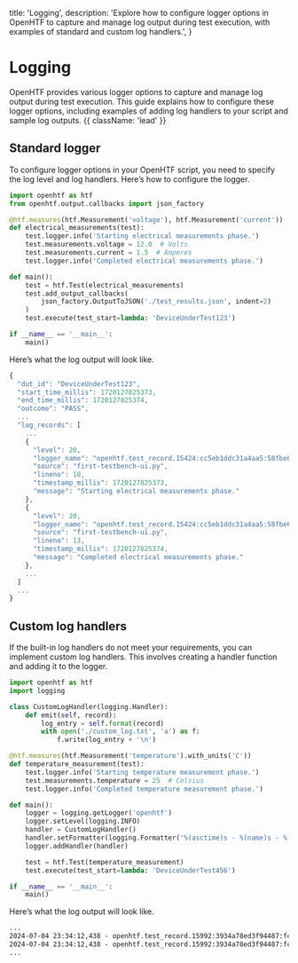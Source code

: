   title: 'Logging',
  description:
    'Explore how to configure logger options in OpenHTF to capture and manage log output during test execution, with examples of standard and custom log handlers.',
}

# Logging

OpenHTF provides various logger options to capture and manage log output during test execution. This guide explains how to configure these logger options, including examples of adding log handlers to your script and sample log outputs. {{ className: 'lead' }}

## Standard logger

To configure logger options in your OpenHTF script, you need to specify the log level and log handlers. Here’s how to configure the logger.

```python {{ title: 'main.py' }}
import openhtf as htf
from openhtf.output.callbacks import json_factory

@htf.measures(htf.Measurement('voltage'), htf.Measurement('current'))
def electrical_measurements(test):
    test.logger.info('Starting electrical measurements phase.')
    test.measurements.voltage = 12.0  # Volts
    test.measurements.current = 1.5  # Amperes
    test.logger.info('Completed electrical measurements phase.')

def main():
    test = htf.Test(electrical_measurements)
    test.add_output_callbacks(
        json_factory.OutputToJSON('./test_results.json', indent=2)
    )
    test.execute(test_start=lambda: 'DeviceUnderTest123')

if __name__ == '__main__':
    main()
```

Here’s what the log output will look like.

```javascript {{ title: 'test_results.json' }}
{
  "dut_id": "DeviceUnderTest123",
  "start_time_millis": 1720127825373,
  "end_time_millis": 1720127825374,
  "outcome": "PASS",
  ...
  "log_records": [
    ...
    {
      "level": 20,
      "logger_name": "openhtf.test_record.15424:cc5eb1ddc31a4aa5:58fbe628bee4449c:1720127825373.phase.electrical_measurements",
      "source": "first-testbench-ui.py",
      "lineno": 10,
      "timestamp_millis": 1720127825373,
      "message": "Starting electrical measurements phase."
    },
    {
      "level": 20,
      "logger_name": "openhtf.test_record.15424:cc5eb1ddc31a4aa5:58fbe628bee4449c:1720127825373.phase.electrical_measurements",
      "source": "first-testbench-ui.py",
      "lineno": 13,
      "timestamp_millis": 1720127825374,
      "message": "Completed electrical measurements phase."
    },
    ...
  ]
  ...
}
```

## Custom log handlers

If the built-in log handlers do not meet your requirements, you can implement custom log handlers. This involves creating a handler function and adding it to the logger.

```python {{ title: 'main.py' }}
import openhtf as htf
import logging

class CustomLogHandler(logging.Handler):
    def emit(self, record):
        log_entry = self.format(record)
        with open('./custom_log.txt', 'a') as f:
            f.write(log_entry + '\n')

@htf.measures(htf.Measurement('temperature').with_units('C'))
def temperature_measurement(test):
    test.logger.info('Starting temperature measurement phase.')
    test.measurements.temperature = 25  # Celsius
    test.logger.info('Completed temperature measurement phase.')

def main():
    logger = logging.getLogger('openhtf')
    logger.setLevel(logging.INFO)
    handler = CustomLogHandler()
    handler.setFormatter(logging.Formatter('%(asctime)s - %(name)s - %(levelname)s - %(message)s'))
    logger.addHandler(handler)

    test = htf.Test(temperature_measurement)
    test.execute(test_start=lambda: 'DeviceUnderTest456')

if __name__ == '__main__':
    main()
```

Here’s what the log output will look like.

```txt {{ title: 'custom_log.txt' }}
...
2024-07-04 23:34:12,438 - openhtf.test_record.15992:3934a78ed3f94487:fc54e7cb7bac42b4:1720128852437.phase.temperature_measurement - INFO - Starting temperature measurement phase.
2024-07-04 23:34:12,438 - openhtf.test_record.15992:3934a78ed3f94487:fc54e7cb7bac42b4:1720128852437.phase.temperature_measurement - INFO - Completed temperature measurement phase.
...
```
